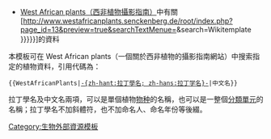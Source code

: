 * [http://www.westafricanplants.senckenberg.de/ West African plants（西非植物攝影指南）]中有關[http://www.westafricanplants.senckenberg.de/root/index.php?page_id=13&preview=true&searchTextMenue={{urlencode:{{{1}}} }}&search=Wikitemplate {{{2|{{{1|{{PAGENAME}}}}}}}}]的資料<noinclude>

本模板可在 West African plants（一個關於西非植物的攝影指南網站）中搜索指定的植物資料，引用代碼為：

<code><nowiki>{{WestAfricanPlants|</nowiki>[[學名|-{zh-hant:拉丁學名; zh-hans:拉丁学名}-]]<nowiki>|中文名}}</nowiki></code> 

拉丁學名及中文名兩項，可以是單個植物[[物种]]的名稱，也可以是一整個[[分類單元]]的名稱；拉丁學名不加斜體符，也不加命名人、命名年份等後綴。

[[Category:生物外部資源模板]]
</noinclude>